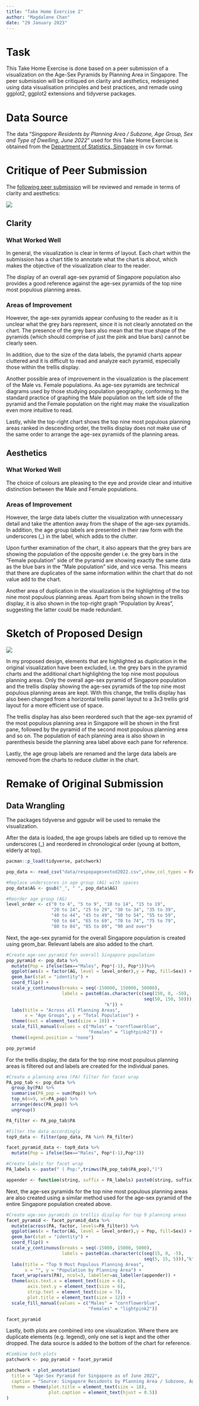 ```yaml
---
title: "Take Home Exercise 2"
author: "Magdalene Chan"
date: "29 January 2023"
---
```


# Task

This Take Home Exercise is done based on a peer submission of a visualization on the Age-Sex Pyramids by Planning Area in Singapore. The peer submission will be critiqued on clarity and aesthetics, redesigned using data visualisation principles and best practices, and remade using ggplot2, ggplot2 extensions and tidyverse packages.

# Data Source

The data "*Singapore Residents by Planning Area / Subzone, Age Group, Sex and Type of Dwelling, June 2022*" used for this Take Home Exercise is obtained from the [Department of Statistics, Singapore](https://www.singstat.gov.sg/find-data/search-by-theme/population/geographic-distribution/latest-data) in csv format.

# Critique of Peer Submission

The [following peer submission](https://public.tableau.com/app/profile/ziyi3083/viz/Take-home_Ex01_Dashboard/Dashboard) will be reviewed and remade in terms of clarity and aesthetics:

![](images/image-355852776.png)

## Clarity

### What Worked Well

In general, the visualization is clear in terms of layout. Each chart within the submission has a chart title to annotate what the chart is about, which makes the objective of the visualization clear to the reader.

The display of an overall age-sex pyramid of Singapore population also provides a good reference against the age-sex pyramids of the top nine most populous planning areas.

### Areas of Improvement

However, the age-sex pyramids appear confusing to the reader as it is unclear what the grey bars represent, since it is not clearly annotated on the chart. The presence of the grey bars also mean that the true shape of the pyramids (which should comprise of just the pink and blue bars) cannot be clearly seen.

In addition, due to the size of the data labels, the pyramid charts appear cluttered and it is difficult to read and analyze each pyramid, especially those within the trellis display.

Another possible area of improvement in the visualization is the placement of the Male vs. Female populations. As age-sex pyramids are technical diagrams used by those studying population geography, conforming to the standard practice of graphing the Male population on the left side of the pyramid and the Female population on the right may make the visualization even more intuitive to read.

Lastly, while the top-right chart shows the top nine most populous planning areas ranked in descending order, the trellis display does not make use of the same order to arrange the age-sex pyramids of the planning areas.

## Aesthetics

### What Worked Well

The choice of colours are pleasing to the eye and provide clear and intuitive distinction between the Male and Female populations.

### Areas of Improvement

However, the large data labels clutter the visualization with unnecessary detail and take the attention away from the shape of the age-sex pyramids. In addition, the age group labels are presented in their raw form with the underscores (\_) in the label, which adds to the clutter.

Upon further examination of the chart, it also appears that the grey bars are showing the population of the opposite gender i.e. the grey bars in the "Female population" side of the pyramid are showing exactly the same data as the blue bars in the "Male population" side, and vice versa. This means that there are duplicates of the same information within the chart that do not value add to the chart.

Another area of duplication in the visualization is the highlighting of the top nine most populous planning areas. Apart from being shown in the trellis display, it is also shown in the top-right graph "Population by Areas", suggesting the latter could be made redundant.

# Sketch of Proposed Design

![](images/sketch.jpeg)

In my proposed design, elements that are highlighted as duplication in the original visualization have been excluded, i.e. the grey bars in the pyramid charts and the additional chart highlighting the top nine most populous planning areas. Only the overall age-sex pyramid of Singapore population and the trellis display showing the age-sex pyramids of the top nine most populous planning areas are kept. With this change, the trellis display has also been changed from a horizontal trellis panel layout to a 3x3 trellis grid layout for a more efficient use of space.

The trellis display has also been reordered such that the age-sex pyramid of the most populous planning area in Singapore will be shown in the first pane, followed by the pyramid of the second most populous planning area and so on. The population of each planning area is also shown in parenthesis beside the planning area label above each pane for reference.

Lastly, the age group labels are renamed and the large data labels are removed from the charts to reduce clutter in the chart.

# Remake of Original Submission

## Data Wrangling

The packages tidyverse and ggpubr will be used to remake the visualization.

After the data is loaded, the age groups labels are tidied up to remove the underscores (\_) and reordered in chronological order (young at bottom, elderly at top).

```r
pacman::p_load(tidyverse, patchwork)

pop_data <- read_csv("data/respopagesextod2022.csv",show_col_types = FALSE)

#Replace underscores in age group (AG) with spaces
pop_data$AG <- gsub("_", " ", pop_data$AG)

#Reorder age group (AG)
level_order <- c("0 to 4", "5 to 9", "10 to 14", "15 to 19", 
                 "20 to 24", "25 to 29", "30 to 34", "35 to 39", 
                 "40 to 44", "45 to 49", "50 to 54", "55 to 59", 
                 "60 to 64", "65 to 69", "70 to 74", "75 to 79", 
                 "80 to 84", "85 to 89", "90 and over")
```

Next, the age-sex pyramid for the overall Singapore population is created using geom_bar. Relevant labels are also added to the chart.

```r
#Create age-sex pyramid for overall Singapore population
pop_pyramid <- pop_data %>%
  mutate(Pop = ifelse(Sex=="Males", Pop*(-1), Pop*1))%>%
  ggplot(aes(x = factor(AG, level = level_order),y = Pop, fill=Sex)) + 
  geom_bar(stat = "identity") +
  coord_flip() +
  scale_y_continuous(breaks = seq(-150000, 150000, 50000), 
                     labels = paste0(as.character(c(seq(150, 0, -50), 
                                                    seq(50, 150, 50))),
                                     "k")) +
  labs(title = "Across all Planning Areas", 
       x = "Age Groups", y = "Total Population") + 
  theme(text = element_text(size = 10)) + 
  scale_fill_manual(values = c("Males" = "cornflowerblue",
                               "Females" = "lightpink2")) +
  theme(legend.position = "none")

pop_pyramid
```

For the trellis display, the data for the top nine most populous planning areas is filtered out and labels are created for the individual panes.

```r
#Create a planning area (PA) filter for facet wrap
PA_pop_tab <- pop_data %>%
  group_by(PA) %>%
  summarise(PA_pop = sum(Pop)) %>%
  top_n(n=9, wt=PA_pop) %>%
  arrange(desc(PA_pop)) %>%
  ungroup()

PA_filter <- PA_pop_tab$PA

#Filter the data accordingly
top9_data <- filter(pop_data, PA %in% PA_filter)

facet_pyramid_data <- top9_data %>%
  mutate(Pop = ifelse(Sex=="Males", Pop*(-1),Pop*1))

#Create labels for facet wrap
PA_labels <- paste(" ( Pop:",trimws(PA_pop_tab$PA_pop),")")

appender <- function(string, suffix = PA_labels) paste0(string, suffix)
```

Next, the age-sex pyramids for the top nine most populous planning areas are also created using a similar method used for the age-sex pyramid of the entire Singapore population created above.

```r
#Create age-sex pyramids in trellis display for top 9 planning areas
facet_pyramid <- facet_pyramid_data %>%
  mutate(across(PA, factor, levels=PA_filter)) %>%
  ggplot(aes(x = factor(AG, level = level_order),y = Pop, fill=Sex)) + 
  geom_bar(stat = "identity") +
  coord_flip() +
  scale_y_continuous(breaks = seq(-15000, 15000, 5000), 
                     labels = paste0(as.character(c(seq(15, 0, -5), 
                                                    seq(5, 15, 5))),"k")) +
  labs(title = "Top 9 Most Populous Planning Areas", 
       x = "", y = "Population by Planning Area") +
  facet_wrap(vars(PA), ncol=3, labeller=as_labeller(appender)) + 
  theme(axis.text.x = element_text(size = 6),
        axis.text.y = element_text(size = 6),
        strip.text = element_text(size = 7),
        plot.title = element_text(size = 12)) +
  scale_fill_manual(values = c("Males" = "cornflowerblue", 
                               "Females" = "lightpink2"))

facet_pyramid
```

Lastly, both plots are combined into one visualization. Where there are duplicate elements (e.g. legend), only one set is kept and the other dropped. The data source is added to the bottom of the chart for reference.

```r
#Combine both plots
patchwork <- pop_pyramid + facet_pyramid

patchwork + plot_annotation(
  title = "Age-Sex Pyramid for Singapore as of June 2022",
  caption = "Source: Singapore Residents by Planning Area / Subzone, Age Group, Sex and Type of Dwelling, June 2022. From the Department of Statistics, Singapore (2022)",
  theme = theme(plot.title = element_text(size = 18),
                plot.caption = element_text(hjust = 0.5))
)
```
